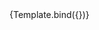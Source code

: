 

<Meta title="Components/InputText/Placeholder" component={VvInputText} />

<Canvas>
	<Story
		name="Placeholder"
		args={{ name: 'input-text-placeholder', placeholder: 'Prova' }}>
		{Template.bind({})}
	</Story>
</Canvas>
